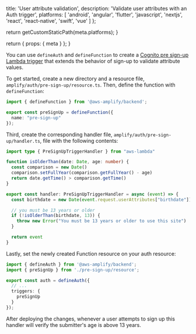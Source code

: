 
  title: 'User attribute validation',
  description:
    'Validate user attributes with an Auth trigger',
  platforms: [
    'android',
    'angular',
    'flutter',
    'javascript',
    'nextjs',
    'react',
    'react-native',
    'swift',
    'vue'
  ]
};

  return getCustomStaticPath(meta.platforms);
}

  return {
    props: {
      meta
    }
  };
}

You can use `defineAuth` and `defineFunction` to create a [Cognito pre sign-up Lambda trigger](https://docs.aws.amazon.com/cognito/latest/developerguide/user-pool-lambda-pre-sign-up.html) that extends the behavior of sign-up to validate attribute values.

To get started, create a new directory and a resource file, `amplify/auth/pre-sign-up/resource.ts`. Then, define the function with `defineFunction`:

```ts title="amplify/auth/pre-sign-up/resource.ts"
import { defineFunction } from '@aws-amplify/backend';

export const preSignUp = defineFunction({
  name: "pre-sign-up"
});
```

Third, create the corresponding handler file, `amplify/auth/pre-sign-up/handler.ts`, file with the following contents:

```ts title="amplify/auth/pre-sign-up/handler.ts"
import type { PreSignUpTriggerHandler } from "aws-lambda"

function isOlderThan(date: Date, age: number) {
  const comparison = new Date()
  comparison.setFullYear(comparison.getFullYear() - age)
  return date.getTime() > comparison.getTime()
}

export const handler: PreSignUpTriggerHandler = async (event) => {
  const birthdate = new Date(event.request.userAttributes["birthdate"])

  // you must be 13 years or older
  if (!isOlderThan(birthdate, 13)) {
    throw new Error("You must be 13 years or older to use this site")
  }

  return event
}
```

Lastly, set the newly created Function resource on your auth resource:

```ts title="amplify/auth/resource.ts"
import { defineAuth } from '@aws-amplify/backend';
import { preSignUp } from './pre-sign-up/resource';

export const auth = defineAuth({
  // ...
  triggers: {
    preSignUp
  }
});
```

After deploying the changes, whenever a user attempts to sign up this handler will verify the submitter's age is above 13 years.
